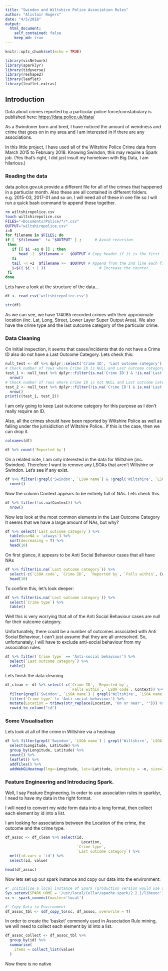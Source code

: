 ```yaml
---
title: "Swindon and Wiltshire Police Association Rules"
author: "Alistair Rogers"
date: "4/5/2018"
output: 
  html_document:
    self_contained: false
    keep_md: true
---
```


```r
knitr::opts_chunk$set(echo = TRUE)
```

```r
library(visNetwork)
library(sparklyr)
library(tidyverse)
library(reshape2)
library(leaflet)
library(leaflet.extras)
```


## Introduction

Data about crimes reported by a particular police force/constabulary is published here: <https://data.police.uk/data/>

As a Swindoner born and bred, I have noticed the amount of weirdness and crime that goes on in my area and I am interested in if there are any associations.

In this little project, I have used all of the Wiltshire Police Crime data from March 2015 to February 2018. Knowing Swindon, this may require a Spark job. (Yes that's right, I did just insult my hometown with Big Data, I am hilarious.)

### Reading the data
data.police.gov.uk provide a different file for all of the crimes that happened in a partiuclar month. Also these are all contained in different folders. e.g. 2015-03, 2017-01 and so on.
I will need all of these in one file so I will run a quick bash command to append these together.

```bash
rm wiltshirepolice.csv
touch wiltshirepolice.csv
FILES="~Documents/Police/*/*.csv"
OUTPUT="wiltshirepolice.csv"
i=0
for filename in $FILES; do
if [ "$filename"  != "$OUTPUT" ] ;      # Avoid recursion
 then
   if [[ $i -eq 0 ]] ; then
      head -1  $filename >   $OUTPUT # Copy header if it is the first file
   fi
   tail -n +2  $filename >>  $OUTPUT # Append from the 2nd line each file
   i=$(( $i + 1 ))                        # Increase the counter
 fi
done
```

Lets have a look at the structure of the data...

```r
df <- read_csv('wiltshirepolice.csv')
```

```r
str(df)
```

As we can see, we have 174085 recorded crimes with their approximate location (inc. Lat, Long, Street, Lower Layer Super Output Area). We also have the crime type and the last outcome category of the particular crime. 

### Data Cleaning

On initial inspection, it seems that cases/incidents that do not have a Crime ID also do not have a Last Outcome Category. Lets check this:

```r
null_test <- df %>% dplyr::select('Crime ID', 'Last outcome category')
# Check number of rows where Crime ID is NULL and Last outcome category is not NULL
test_1 <- null_test %>% dplyr::filter(is.na('Crime ID') & !is.na('Last outcome category')) %>%
  nrow()
# Check number of rows where Crime ID is not NULL and Last outcome category is NULL
test_2 <- null_test %>% dplyr::filter(!is.na('Crime ID') & is.na('Last outcome category')) %>%
  nrow()
print(c(test_1, test_2))
```
I am only going to keep Last outcome category for this purpose as I don't really require an ID.

Also, all the crimes should have been reported by Wiltshire Police as well as falling under the jurisidiction of Wiltshire Police.. If this is the case, then we can drop it.

```r
colnames(df)
```

```r
df %>% count(`Reported by`)
```

On a related note, I am only interested in the data for Wiltshire (inc. Swindon). Therefore I want to remove any LSOAs that aren't Wiltshire or Swindon. Let's see if any exist.

```r
df %>% filter(!grepl('Swindon', `LSOA name`) & !grepl('Wiltshire', `LSOA name`)) %>%
  count()
```

Now the column Context appears to be entirely full of NAs. Lets check this.

```r
df %>% filter(!is.na(Context)) %>% 
  nrow()
```

Now lets look at the most common elements in the Last Outcome Category
It seems that we have a large amount of NAs, but why?

```r
df %>% select(`Last outcome category`) %>%
  table(useNA = 'always') %>%
  sort(decreasing = T) %>%
  head(10)
```

On first glance, it appears to be Anti Social Behaviour cases that all have NAs

```r
df %>% filter(is.na(`Last outcome category`)) %>% 
  select(-c(`LSOA code`, `Crime ID`,  `Reported by`, `Falls within`, Context, Month, Longitude, Latitude)) %>%
  head(10)
```

To confirm this, let's look deeper:

```r
df %>% filter(is.na(`Last outcome category`)) %>% 
  select(`Crime type`) %>%
  table()
```

Well this is very worrying that all of the Anti Social Behaviour cases are null for their outcome category.

Unfortunately, there could be a number of outcomes associated with Anti Social Behaviour, I can't just assume that they are all unresolved. So, unfortunately, I will have to exclude anti-social behaviour from my association rules.

```r
df %>% filter(`Crime type` == 'Anti-social behaviour') %>% 
  select(`Last outcome category`) %>%
  table()
```

Lets finish the data cleaning

```r
df_clean <- df %>% select(-c(`Crime ID`, `Reported by`, 
                             `Falls within`, `LSOA code`, Context)) %>%
  filter(grepl('Swindon', `LSOA name`) | grepl('Wiltshire', `LSOA name`)) %>%
  filter(`Crime type` != 'Anti-social behaviour') %>%
  mutate(Location = trimws(str_replace(Location, 'On or near', ""))) %>%
  rowid_to_column("id")
```

### Some Visualisation
Lets look at all of the crime in Wiltshire via a heatmap

```r
df %>% filter(grepl('Swindon', `LSOA name`) | grepl('Wiltshire', `LSOA name`)) %>%
  select(Longitude, Latitude) %>% 
  group_by(Longitude, Latitude) %>% 
  count() %>%
  leaflet() %>%
  addTiles() %>%
  addWebGLHeatmap(lng=~Longitude, lat=~Latitude, intensity = ~n, size=1000, opacity = 0.6)
```


### Feature Engineering and Introducing Spark.
Well, I say Feature Engineering. In order to use association rules in sparklyr, I need to have my data in the right format.

I will need to convert my wide form data into a long format, then collect each element by id into a list.

I am looking for associations between the Location of the crime, the outcome and the crime type.

```r
df_assoc <- df_clean %>% select(id,
                                  Location, 
                                `Crime type`, 
                                `Last outcome category`) %>%
  melt(id.vars = 'id') %>%
  select(id, value)

head(df_assoc)
```

Now lets set up our spark instance and copy our data into the environment:

```r
#' Initialise a local instance of Spark (production version would use a cluster)
Sys.setenv(SPARK_HOME = '/usr/local/Cellar/apache-spark/2.2.1/libexec')
sc <- spark_connect(master='local')

#' Copy Data to Environment
df_assoc_tbl <- sdf_copy_to(sc, df_assoc, overwrite = T)

```


In order to create the 'basket' commonly used in Association Rule mining, we will need to collect each element by id into a list.

```r
df_assoc_collect <- df_assoc_tbl %>% 
  group_by(id) %>%
  summarise(
    items = collect_list(value)
  )

```

Now there is no native 